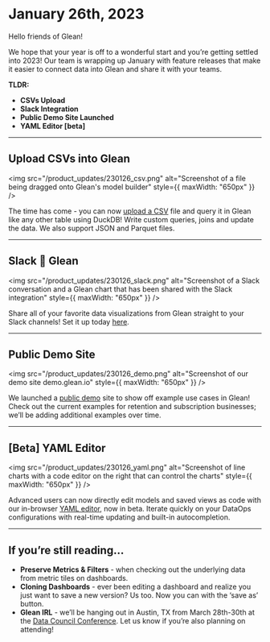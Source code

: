 # January 26th, 2023

Hello friends of Glean!

We hope that your year is off to a wonderful start and you’re getting settled into 2023! Our team is wrapping up January with feature releases that make it easier to connect data into Glean and share it with your teams.

**TLDR:**

- **CSVs Upload**
- **Slack Integration**
- **Public Demo Site Launched**
- **YAML Editor [beta]**

---

## Upload CSVs into Glean

<img
  src="/product_updates/230126_csv.png"
  alt="Screenshot of a file being dragged onto Glean's model builder"
  style={{ maxWidth: "650px" }}
/>

The time has come - you can now [upload a CSV](/docs/data-modeling/query-data-files/) file and query it in Glean like any other table using DuckDB! Write custom queries, joins and update the data. We also support JSON and Parquet files.

---

## Slack 🤝 Glean

<img
  src="/product_updates/230126_slack.png"
  alt="Screenshot of a Slack conversation and a Glean chart that has been shared with the Slack integration"
  style={{ maxWidth: "650px" }}
/>

Share all of your favorite data visualizations from Glean straight to your Slack channels! Set it up today [here](/docs.glean.io/docs/sharing-data-externally/slack-integration#connect-the-integration).

---

## Public Demo Site

<img
  src="/product_updates/230126_demo.png"
  alt="Screenshot of our demo site demo.glean.io"
  style={{ maxWidth: "650px" }}
/>

We launched a [public demo](https://demo.glean.io/) site to show off example use cases in Glean! Check out the current examples for retention and subscription businesses; we’ll be adding additional examples over time.

---

## [Beta] YAML Editor

<img
  src="/product_updates/230126_yaml.png"
  alt="Screenshot of line charts with a code editor on the right that can control the charts"
  style={{ maxWidth: "650px" }}
/>

Advanced users can now directly edit models and saved views as code with our in-browser [YAML editor](/docs/data-ops/Using-the-YAML-Editor.md), now in beta. Iterate quickly on your DataOps configurations with real-time updating and built-in autocompletion.

---

## If you’re still reading…

- **Preserve Metrics & Filters** - when checking out the underlying data from metric tiles on dashboards.
- **Cloning Dashboards** - ever been editing a dashboard and realize you just want to save a new version? Us too. Now you can with the ‘save as’ button.
- **Glean IRL** - we’ll be hanging out in Austin, TX from March 28th-30th at the [Data Council Conference](https://www.datacouncil.ai/austin). Let us know if you’re also planning on attending!
